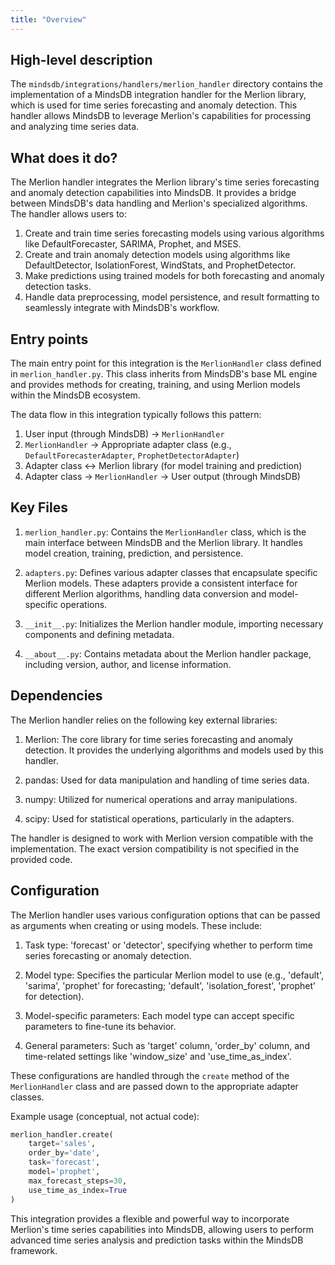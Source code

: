 ```yaml
---
title: "Overview"
---
```


## High-level description
The `mindsdb/integrations/handlers/merlion_handler` directory contains the implementation of a MindsDB integration handler for the Merlion library, which is used for time series forecasting and anomaly detection. This handler allows MindsDB to leverage Merlion's capabilities for processing and analyzing time series data.

## What does it do?
The Merlion handler integrates the Merlion library's time series forecasting and anomaly detection capabilities into MindsDB. It provides a bridge between MindsDB's data handling and Merlion's specialized algorithms. The handler allows users to:

1. Create and train time series forecasting models using various algorithms like DefaultForecaster, SARIMA, Prophet, and MSES.
2. Create and train anomaly detection models using algorithms like DefaultDetector, IsolationForest, WindStats, and ProphetDetector.
3. Make predictions using trained models for both forecasting and anomaly detection tasks.
4. Handle data preprocessing, model persistence, and result formatting to seamlessly integrate with MindsDB's workflow.

## Entry points
The main entry point for this integration is the `MerlionHandler` class defined in `merlion_handler.py`. This class inherits from MindsDB's base ML engine and provides methods for creating, training, and using Merlion models within the MindsDB ecosystem.

The data flow in this integration typically follows this pattern:
1. User input (through MindsDB) → `MerlionHandler`
2. `MerlionHandler` → Appropriate adapter class (e.g., `DefaultForecasterAdapter`, `ProphetDetectorAdapter`)
3. Adapter class ↔ Merlion library (for model training and prediction)
4. Adapter class → `MerlionHandler` → User output (through MindsDB)

## Key Files
1. `merlion_handler.py`: Contains the `MerlionHandler` class, which is the main interface between MindsDB and the Merlion library. It handles model creation, training, prediction, and persistence.

2. `adapters.py`: Defines various adapter classes that encapsulate specific Merlion models. These adapters provide a consistent interface for different Merlion algorithms, handling data conversion and model-specific operations.

3. `__init__.py`: Initializes the Merlion handler module, importing necessary components and defining metadata.

4. `__about__.py`: Contains metadata about the Merlion handler package, including version, author, and license information.

## Dependencies
The Merlion handler relies on the following key external libraries:

1. Merlion: The core library for time series forecasting and anomaly detection. It provides the underlying algorithms and models used by this handler.

2. pandas: Used for data manipulation and handling of time series data.

3. numpy: Utilized for numerical operations and array manipulations.

4. scipy: Used for statistical operations, particularly in the adapters.

The handler is designed to work with Merlion version compatible with the implementation. The exact version compatibility is not specified in the provided code.

## Configuration
The Merlion handler uses various configuration options that can be passed as arguments when creating or using models. These include:

1. Task type: 'forecast' or 'detector', specifying whether to perform time series forecasting or anomaly detection.

2. Model type: Specifies the particular Merlion model to use (e.g., 'default', 'sarima', 'prophet' for forecasting; 'default', 'isolation_forest', 'prophet' for detection).

3. Model-specific parameters: Each model type can accept specific parameters to fine-tune its behavior.

4. General parameters: Such as 'target' column, 'order_by' column, and time-related settings like 'window_size' and 'use_time_as_index'.

These configurations are handled through the `create` method of the `MerlionHandler` class and are passed down to the appropriate adapter classes.

Example usage (conceptual, not actual code):

```python
merlion_handler.create(
    target='sales',
    order_by='date',
    task='forecast',
    model='prophet',
    max_forecast_steps=30,
    use_time_as_index=True
)
```

This integration provides a flexible and powerful way to incorporate Merlion's time series capabilities into MindsDB, allowing users to perform advanced time series analysis and prediction tasks within the MindsDB framework.